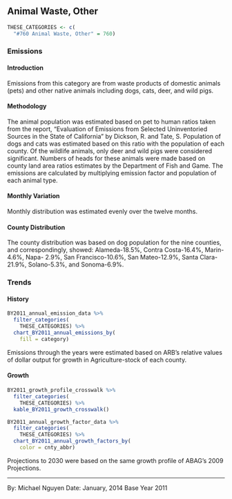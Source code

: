 ## Animal Waste, Other

```r
THESE_CATEGORIES <- c(
  "#760 Animal Waste, Other" = 760)
```

### Emissions

#### Introduction {-}

Emissions from this category are from waste products of domestic animals (pets) and other native animals including dogs, cats, deer, and wild pigs.

#### Methodology {-}

The animal population was estimated based on pet to human ratios taken from the report, "Evaluation of Emissions from Selected Uninventoried Sources in the State of California" by Dickson, R. and Tate, S. Population of dogs and cats was estimated based on this ratio with the population of each county. Of the wildlife animals, only deer and wild pigs were considered significant. Numbers of heads for these animals were made based on county land area ratios estimates by the Department of Fish and Game. The emissions are calculated by multiplying emission factor and population of each animal type.

#### Monthly Variation {-}

Monthly distribution was estimated evenly over the twelve months.

#### County Distribution {-}

The county distribution was based on dog population for the nine counties, and correspondingly, showed: Alameda-18.5%, Contra Costa-16.4%, Marin-4.6%, Napa- 2.9%, San Francisco-10.6%, San Mateo-12.9%, Santa Clara-21.9%, Solano-5.3%, and Sonoma-6.9%.

### Trends

#### History {-}

```r
BY2011_annual_emission_data %>%
  filter_categories(
    THESE_CATEGORIES) %>%
  chart_BY2011_annual_emissions_by(
    fill = category) 
```

Emissions through the years were estimated based on ARB's relative values of dollar output for growth in Agriculture-stock of each county.

#### Growth {-}

```r
BY2011_growth_profile_crosswalk %>%
  filter_categories(
    THESE_CATEGORIES) %>%
  kable_BY2011_growth_crosswalk()
```

```r
BY2011_annual_growth_factor_data %>%
  filter_categories(
    THESE_CATEGORIES) %>%
  chart_BY2011_annual_growth_factors_by(
    color = cnty_abbr) 
```

Projections to 2030 were based on the same growth profile of ABAG’s 2009 Projections.

***

By: Michael Nguyen 
Date: January, 2014 
Base Year 2011
